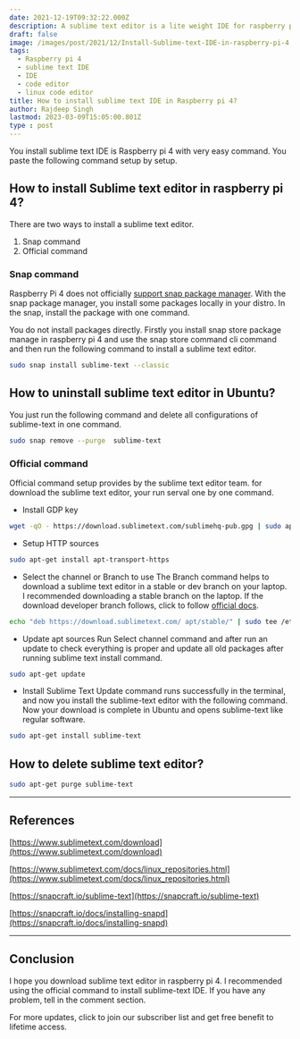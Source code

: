 ```yaml
---
date: 2021-12-19T09:32:22.000Z
description: A sublime text editor is a lite weight IDE for raspberry pi 4. you can also install sublime text editor for all ecosystems like Windows, Mac, and Linux distro.
draft: false
image: /images/post/2021/12/Install-Sublime-text-IDE-in-raspberry-pi-4.png
tags:
  - Raspberry pi 4
  - sublime text IDE
  - IDE
  - code editor
  - linux code editor
title: How to install sublime text IDE in Raspberry pi 4?
author: Rajdeep Singh
lastmod: 2023-03-09T15:05:00.801Z
type : post
---
```


You install sublime text IDE is Raspberry pi 4 with very easy command. You paste
the following command setup by setup.

## How to install Sublime text editor in raspberry pi 4?

There are two ways to install a sublime text editor.

1. Snap command
2. Official command

### Snap command

Raspberry Pi 4 does not officially [support snap package manager](https://snapcraft.io/docs/installing-snapd). With the snap package manager, you
install some packages locally in your distro. In the snap, install the package with one command.

You do not install packages directly. Firstly you install snap store package
manage in raspberry pi 4 and use the snap store command cli command and then run
the following command to install a sublime text editor.

```bash
sudo snap install sublime-text --classic
```

## How to uninstall sublime text editor in Ubuntu?

You just run the following command and delete all configurations of sublime-text
in one command.

```bash
sudo snap remove --purge  sublime-text
```

### Official command

Official command setup provides by the sublime text editor team. for download
the sublime text editor, your run serval one by one command.

- Install GDP key

```bash
wget -qO - https://download.sublimetext.com/sublimehq-pub.gpg | sudo apt-key add -
```

- Setup HTTP sources

```bash
sudo apt-get install apt-transport-https
```

- Select the channel or Branch to use The Branch command helps to download a
  sublime text editor in a stable or dev branch on your laptop. I recommended
  downloading a stable branch on the laptop. If the download developer branch
  follows, click to follow
  [official docs](https://www.sublimetext.com/docs/linux_repositories.html).

```bash
echo "deb https://download.sublimetext.com/ apt/stable/" | sudo tee /etc/apt/sources.list.d/sublime-text.list
```

- Update apt sources Run Select channel command and after run an update to check
  everything is proper and update all old packages after running sublime text
  install command.

```bash
sudo apt-get update
```

- Install Sublime Text Update command runs successfully in the terminal, and now
  you install the sublime-text editor with the following command. Now your
  download is complete in Ubuntu and opens sublime-text like regular software.

```bash
sudo apt-get install sublime-text
```

## How to delete sublime text editor?

```bash
sudo apt-get purge sublime-text
```

---

## References

[https://www.sublimetext.com/download](https://www.sublimetext.com/download)

[https://www.sublimetext.com/docs/linux_repositories.html](https://www.sublimetext.com/docs/linux_repositories.html)

[https://snapcraft.io/sublime-text](https://snapcraft.io/sublime-text)

[https://snapcraft.io/docs/installing-snapd](https://snapcraft.io/docs/installing-snapd)

---

## Conclusion

I hope you download sublime text editor in raspberry pi 4. I recommended using
the official command to install sublime-text IDE. If you have any problem, tell
in the comment section.

For more updates, click to join our subscriber list and get free benefit to
lifetime access.

